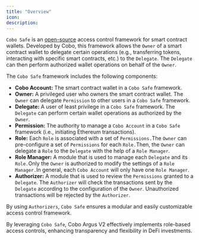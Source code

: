 ```yaml
---
title: "Overview"
icon: 
description: 
---
```


`Cobo Safe` is an [open-source](https://github.com/CoboGlobal/cobosafe) access control framework for smart contract wallets. Developed by Cobo, this framework allows the `Owner` of a smart contract wallet to delegate certain operations (e.g., transferring tokens, interacting with specific smart contracts, etc.) to the `Delegate`. The `Delegate` can then perform authorized wallet operations on behalf of the `Owner`.

The `Cobo Safe` framework includes the following components:

* **Cobo Account:** The smart contract wallet in a `Cobo Safe` framework.
* **Owner:** A privileged user who owners the smart contract wallet. The `Owner` can delegate `Permission` to other users in a `Cobo Safe` framework.
* **Delegate:** A user of least privilege in a `Cobo Safe` framework. The `Delegate` can perform certain wallet operations as authorized by the `Owner`.
* **Permission:** The authority to manage a `Cobo Account` in a `Cobo Safe` framework (i.e., initiating Ethereum transactions).
* **Role:** Each `Role` is associated with a set of `Permissions.`The `Owner` can pre-configure a set of `Permissions` for each `Role.`Then, the `Owner` can delegate a `Role` to the `Delegate` with the help of a `Role Manager`.
* **Role Manager:** A module that is used to manage each `Delegate` and its `Role.`Only the `Owner` is authorized to modify the settings of a `Role Manager.`In general, each `Cobo Account` will only have one `Role Manager`.
* **Authorizer:** A module that is used to review the `Permissions` granted to a `Delegate`. The `Authorizer` will check the transactions sent by the `Delegate` according to the configuration of the `Owner`. Unauthorized transactions will be rejected by the `Authorizer`.

By using `Authorizers`, `Cobo Safe` ensures a modular and easily customizable access control framework.

By leveraging `Cobo Safe`, Cobo Argus V2 effectively implements role-based access controls, enhancing transparency and flexibility in DeFi investments.
